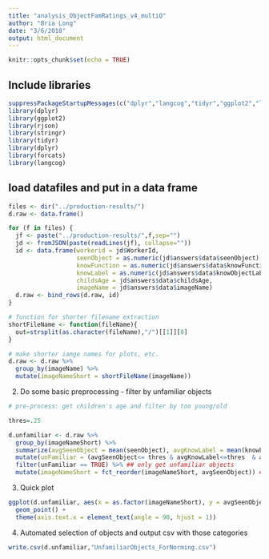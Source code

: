 ```yaml
---
title: "analysis_ObjectFamRatings_v4_multiQ"
author: "Bria Long"
date: "3/6/2018"
output: html_document
---
```


```r
knitr::opts_chunk$set(echo = TRUE)
```

## Include libraries

```r
suppressPackageStartupMessages(c("dplyr","langcog","tidyr","ggplot2","lme4"))
library(dplyr)
library(ggplot2)
library(rjson)
library(stringr)
library(tidyr)
library(dplyr)
library(forcats)
library(langcog)

```

## load datafiles and put in a data frame
```r
files <- dir("../production-results/")
d.raw <- data.frame()

for (f in files) {
  jf <- paste("../production-results/",f,sep="")
  jd <- fromJSON(paste(readLines(jf), collapse=""))
  id <- data.frame(workerid = jd$WorkerId, 
                   seenObject = as.numeric(jd$answers$data$seenObject)[1:85],
                   knowFunction = as.numeric(jd$answers$data$knowFunction)[1:85],
                   knowLabel = as.numeric(jd$answers$data$knowObjectLabel)[1:85],
                   childsAge = jd$answers$data$childsAge,
                   imageName = jd$answers$data$imageName)
  d.raw <- bind_rows(d.raw, id)
}

# function for shorter filename extraction
shortFileName <- function(fileName){
  out=strsplit(as.character(fileName),"/")[[1]][8]
}

# make shorter iamge names for plots, etc.
d.raw <- d.raw %>%
  group_by(imageName) %>%
  mutate(imageNameShort = shortFileName(imageName))
```

2. Do some basic preprocessing - filter by unfamiliar objects
```r
# pre-process: get children's age and filter by too young/old

thres=.25

d.unfamiliar <- d.raw %>%
  group_by(imageNameShort) %>%
  summarize(avgSeenObject = mean(seenObject), avgKnowLabel = mean(knowLabel), avgKnowFunction = mean(knowFunction)) %>%
  mutate(unFamiliar = (avgSeenObject<= thres & avgKnowLabel<=thres  & avgKnowFunction<=thres)) %>%
  filter(unFamiliar == TRUE) %>% ## only get unfamiliar objects
  mutate(imageNameShort = fct_reorder(imageNameShort, avgSeenObject)) ## reorders varibles accordinf to #avgSeenObject for plotting

```

3. Quick plot
```r
ggplot(d.unfamiliar, aes(x = as.factor(imageNameShort), y = avgSeenObject)) + 
  geom_point() +
  theme(axis.text.x = element_text(angle = 90, hjust = 1))

```

4. Automated selection of objects and output csv with those categories
```r
write.csv(d.unfamiliar,"UnfamiliarObjects_ForNorming.csv")
```


